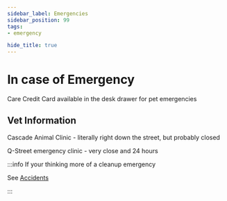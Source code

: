 ```yaml
---
sidebar_label: Emergencies
sidebar_position: 99
tags:
- emergency

hide_title: true
---
```


# In case of Emergency

Care Credit Card available in the desk drawer for pet emergencies <i class="fa-solid fa-cat"></i>

## Vet Information

Cascade Animal Clinic - literally right down the street, but probably closed

Q-Street emergency clinic - very close and 24 hours


:::info If your thinking more of a cleanup emergency

See [Accidents](/docs/house/accidents)

:::
